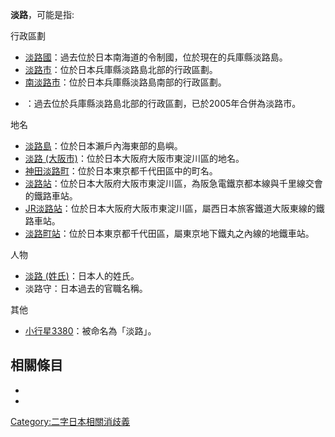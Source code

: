 {{Disambig|D|cat=二字地名消歧義}}

'''淡路'''，可能是指:

; 行政區劃
* [[淡路國|淡路國]]：過去位於日本南海道的令制國，位於現在的兵庫縣淡路島。
* [[淡路市|淡路市]]：位於日本兵庫縣淡路島北部的行政區劃。
* [[南淡路市|南淡路市]]：位於日本兵庫縣淡路島南部的行政區劃。
* {{Tsl|ja|淡路町}}：過去位於兵庫縣淡路島北部的行政區劃，已於2005年合併為淡路市。

; 地名
* [[淡路島|淡路島]]：位於日本瀨戶內海東部的島嶼。
* [[淡路_(大阪市)|淡路 (大阪市)]]：位於日本大阪府大阪市東淀川區的地名。
* [[神田淡路町|神田淡路町]]：位於日本東京都千代田區中的町名。
* [[淡路站|淡路站]]：位於日本大阪府大阪市東淀川區，為阪急電鐵京都本線與千里線交會的鐵路車站。
* [[JR淡路站|JR淡路站]]：位於日本大阪府大阪市東淀川區，屬西日本旅客鐵道大阪東線的鐵路車站。
* [[淡路町站|淡路町站]]：位於日本東京都千代田區，屬東京地下鐵丸之內線的地鐵車站。

; 人物
* [[淡路_(姓氏)|淡路 (姓氏)]]：日本人的姓氏。
* 淡路守：日本過去的官職名稱。

; 其他
* [[小行星3380|小行星3380]]：被命名為「淡路」。

== 相關條目 ==

* {{Lookfrom|淡路}}
* {{Intitle}}

{{DEFAULTSORT:Awaji}}
[[Category:二字日本相關消歧義|Category:二字日本相關消歧義]]